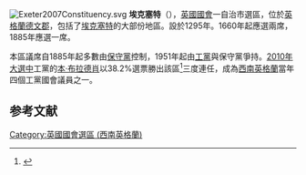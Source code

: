 [[File:Exeter2007Constituency.svg|right]]
'''埃克塞特'''（{{lang-en|Exeter}}），[[英國|英國]][[英國國會|國會]]一自治市選區，位於[[英格蘭|英格蘭]][[德文郡|德文郡]]，包括了[[埃克塞特|埃克塞特]]的大部份地區。設於1295年。1660年起應選兩席，1885年應選一席。

本區議席自1885年起多數由[[保守黨_(英國)|保守黨]]控制，1951年起由[[工黨_(英國)|工黨]]與保守黨爭持。[[2010年英國大選|2010年大選中]]工黨的[[本·布拉德肖|本·布拉德肖]]以38.2%選票勝出該區<ref name="">{{cite news
|publisher=[[英國廣播公司|英國廣播公司]]
|date=2010年5月7日
|title=Election 2010/Constituency/Exeter
|url=http://news.bbc.co.uk/1/shared/election2010/results/constituency/b72.stm
|accessdate=2010年5月30日
|archive-date=2017年8月23日
|archive-url=https://web.archive.org/web/20170823090909/http://news.bbc.co.uk/1/shared/election2010/results/constituency/b72.stm
|dead-url=no
}}</ref>三度連任，成為[[西南英格蘭|西南英格蘭]]當年四個工黨國會議員之一。

==参考文献==
<div class="references-small">
<references></references>
</div>

{{DEFAULTSORT:Exeter (UK Parliament constituency)}}
[[Category:英國國會選區_(西南英格蘭)|Category:英國國會選區 (西南英格蘭)]]